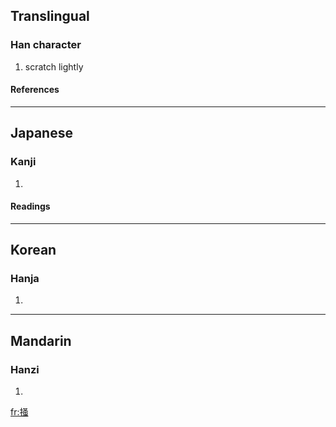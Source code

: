 {{see|搔}}

==Translingual==
===Han character===
{{Han char|rn=64|rad=手|as=08|sn=11|four=|canj=手水中戈 (QELI)}}
# scratch lightly
====References====
{{Han ref|kx=0440.181|hdz=31909.061|uh=63BB|ud=25531}}
----
==Japanese==
===Kanji===
{{ja-kanji|grade=|rs=手08}}
# {{defn|Japanese}} 
====Readings====
{{ja-readings|on=[[そう]] (sō)|kun=[[かく]] (kaku)}}
----
==Korean==
===Hanja===
{{ko-hanja|hangeul=소|eumhun=|rv=so|mr=so|y=so}}
# {{defn|Korean}}
----
==Mandarin==
===Hanzi===
{{cmn-hanzi|pin=[[jiǎn]] ([[jian3]]), [[sāo]] ([[sao1]])|wg=chien<sup>3</sup>, sao<sup>1</sup>}}
# {{defn|Mandarin}}

[[fr:掻]]